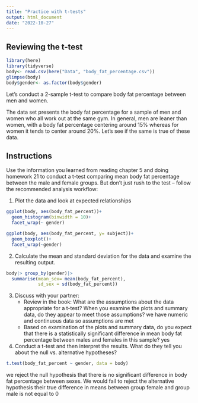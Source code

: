 ```yaml
---
title: "Practice with t-tests"
output: html_document
date: "2022-10-27"
---
```


## Reviewing the t-test
```r
library(here)
library(tidyverse)
body<- read.csv(here("Data", "body_fat_percentage.csv"))
glimpse(body)
body$gender<- as.factor(body$gender)
```


Let's conduct a 2-sample t-test to compare body fat percentage between men and women.

The data set presents the body fat percentage for a sample of men and women who all work out at the same gym. In general, men are leaner than women, with a body fat percentage centering around 15% whereas for women it tends to center around 20%. Let’s see if the same is true of these data.

## Instructions

Use the information you learned from reading chapter 5 and doing homework 21 to conduct a t-test comparing mean body fat percentage between the male and female groups. But don’t just rush to the test – follow the recommended analysis workflow:

1.  Plot the data and look at expected relationships
```r
ggplot(body, aes(body_fat_percent))+
  geom_histogram(binwidth = 10)+
  facet_wrap(~ gender)

ggplot(body, aes(body_fat_percent, y= subject))+
  geom_boxplot()+
  facet_wrap(~gender)
```

2.  Calculate the mean and standard deviation for the data and examine the resulting output.
```r
body|> group_by(gender)|>
  summarise(mean_sex= mean(body_fat_percent),
            sd_sex = sd(body_fat_percent))
```

3.  Discuss with your partner:
    -   Review in the book: What are the assumptions about the data appropriate for a t-test? When you examine the plots and summary data, do they appear to meet those assumptions?
    we have numeric and continuous data so assumptions are met 
    -   Based on examination of the plots and summary data, do you expect that there is a statistically significant difference in mean body fat percentage between males and females in this sample?
    yes
    
4.  Conduct a t-test and then interpret the results. What do they tell you about the null vs. alternative hypotheses?
```r
t.test(body_fat_percent ~ gender, data = body)
```

we reject the null hypothesis that there is no significant difference in body fat percentage between sexes. We would fail to reject the alternative hypothesis their true difference in means between group female and group male is not equal to 0